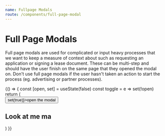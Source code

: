 ```yaml
---
name: Fullpage Modals
route: /components/full-page-modal
---
```



# Full Page Modals

Full page modals are used for complicated or input heavy processes that we want to keep a measure of context about such as requesting an application or signing a lease document. These can be multi-step and should have the user finish on the same page that they opened the modal on. Don't use full page modals if the user hasn't taken an action to start the process (eg. advertising or partner processes).

<Playground>
  {() => {
    const [open, set] = useState(false)
    const toggle = e => set(!open)
    return (
      <div>
        <Button onClick={e => set(true)}>open the modal</Button>
        <FullPageModal open={open} toggle={toggle}>
          <h2>Look at me ma</h2>
        </FullPageModal>
      </div>
    )
  }}
</Playground>
